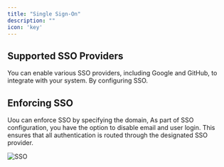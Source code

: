 ```yaml
---
title: "Single Sign-On"
description: ""
icon: 'key'
---
```



<Snippet file="enterprise-feature.mdx" />

## Supported SSO Providers

You can enable various SSO providers, including Google and GitHub, to integrate with your system. By configuring SSO.

## Enforcing SSO

Uou can enforce SSO by specifying the domain, As part of SSO configuration, you have the option to disable email and user login. This ensures that all authentication is routed through the designated SSO provider.


![SSO](/resources/screenshots/sso.png)
